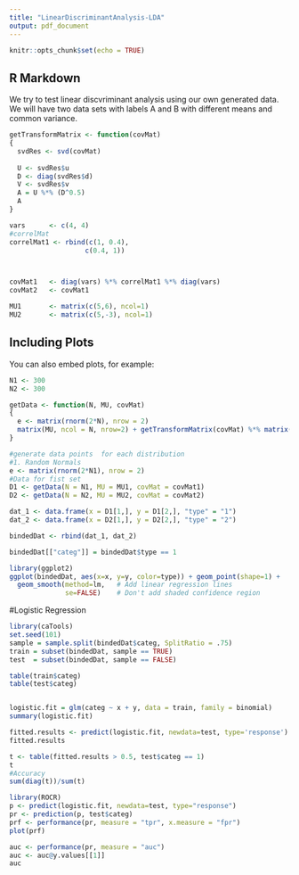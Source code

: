 ```yaml
---
title: "LinearDiscriminantAnalysis-LDA"
output: pdf_document
---
```


```r
knitr::opts_chunk$set(echo = TRUE)
```

## R Markdown

We try to test linear discvriminant analysis using our own generated data. We will have two data sets with labels A and B with different means and common variance.

```r
getTransformMatrix <- function(covMat)
{
  svdRes <- svd(covMat)
  
  U <- svdRes$u
  D <- diag(svdRes$d)
  V <- svdRes$v
  A = U %*% (D^0.5)
  A
}

vars      <- c(4, 4)
#correlMat
correlMat1 <- rbind(c(1, 0.4),
                   c(0.4, 1))



covMat1   <- diag(vars) %*% correlMat1 %*% diag(vars)
covMat2   <- covMat1

MU1       <- matrix(c(5,6), ncol=1)
MU2       <- matrix(c(5,-3), ncol=1)

```

## Including Plots

You can also embed plots, for example:

```r
N1 <- 300
N2 <- 300

getData <- function(N, MU, covMat)
{
  e <- matrix(rnorm(2*N), nrow = 2)
  matrix(MU, ncol = N, nrow=2) + getTransformMatrix(covMat) %*% matrix(rnorm(2*N), nrow = 2)
}

#generate data points  for each distribution
#1. Random Normals
e <- matrix(rnorm(2*N1), nrow = 2)
#Data for fist set
D1 <- getData(N = N1, MU = MU1, covMat = covMat1)
D2 <- getData(N = N2, MU = MU2, covMat = covMat2)

dat_1 <- data.frame(x = D1[1,], y = D1[2,], "type" = "1")
dat_2 <- data.frame(x = D2[1,], y = D2[2,], "type" = "2")

bindedDat <- rbind(dat_1, dat_2)

bindedDat[["categ"]] = bindedDat$type == 1

library(ggplot2)
ggplot(bindedDat, aes(x=x, y=y, color=type)) + geom_point(shape=1) + 
  geom_smooth(method=lm,   # Add linear regression lines
              se=FALSE)    # Don't add shaded confidence region

```


#Logistic Regression

```r
library(caTools)
set.seed(101) 
sample = sample.split(bindedDat$categ, SplitRatio = .75)
train = subset(bindedDat, sample == TRUE)
test  = subset(bindedDat, sample == FALSE)

table(train$categ)
table(test$categ)


logistic.fit = glm(categ ~ x + y, data = train, family = binomial)
summary(logistic.fit)
```

```r
fitted.results <- predict(logistic.fit, newdata=test, type='response')
fitted.results

t <- table(fitted.results > 0.5, test$categ == 1)
t
#Accuracy
sum(diag(t))/sum(t)
```


```r
library(ROCR)
p <- predict(logistic.fit, newdata=test, type="response")
pr <- prediction(p, test$categ)
prf <- performance(pr, measure = "tpr", x.measure = "fpr")
plot(prf)

auc <- performance(pr, measure = "auc")
auc <- auc@y.values[[1]]
auc
```